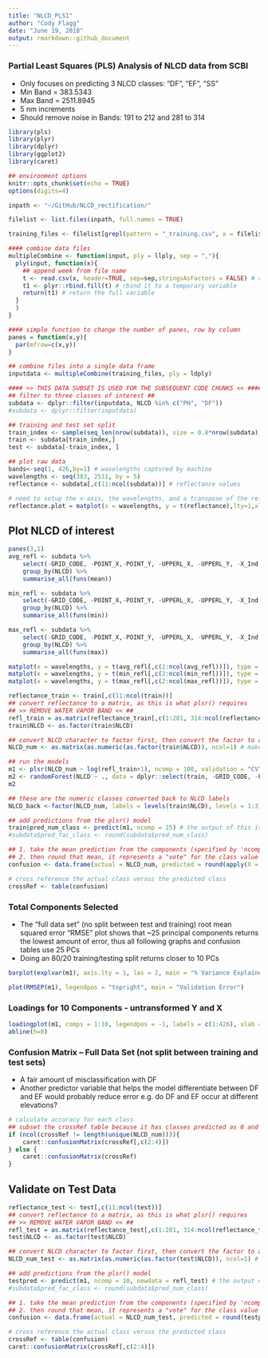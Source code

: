```yaml
---
title: "NLCD_PLS1"
author: "Cody Flagg"
date: "June 19, 2018"
output: rmarkdown::github_document
---
```


### Partial Least Squares (PLS) Analysis of NLCD data from SCBI

* Only focuses on predicting 3 NLCD classes: "DF", "EF", "SS"
* Min Band = 383.5343
* Max Band = 2511.8945
* 5 nm increments
* Should remove noise in Bands: 191 to 212 and 281 to 314

```r
library(pls)
library(plyr)
library(dplyr)
library(ggplot2)
library(caret)

## environment options
knitr::opts_chunk$set(echo = TRUE)
options(digits=4)

inpath <- "~/GitHub/NLCD_rectification/"

filelist <- list.files(inpath, full.names = TRUE)

training_files <- filelist[grepl(pattern = "_training.csv", x = filelist)]

#### combine data files
multipleCombine <- function(input, ply = llply, sep = ","){
  ply(input, function(x){
    ## append week from file name
    t <- read.csv(x, header=TRUE, sep=sep,stringsAsFactors = FALSE) # read the csv
    t1 <- plyr::rbind.fill(t) # rbind it to a temporary variable
    return(t1) # return the full variable
  }
  )
}

#### simple function to change the number of panes, row by column
panes = function(x,y){
  par(mfrow=c(x,y))
}

## combine files into a single data frame
inputdata <- multipleCombine(training_files, ply = ldply)

#### >> THIS DATA SUBSET IS USED FOR THE SUBSEQUENT CODE CHUNKS << ####
## filter to three classes of interest ##
subdata <- dplyr::filter(inputdata, NLCD %in% c("PH", "DF"))
#subdata <- dplyr::filter(inputdata)

## training and test set split
train_index <- sample(seq_len(nrow(subdata)), size = 0.8*nrow(subdata))
train <- subdata[train_index,]
test <- subdata[-train_index, ]
```


```r
## plot raw data
bands<-seq(1, 426,by=1) # wavelengths captured by machine
wavelengths <- seq(383, 2511, by = 5)
reflectance <- subdata[,c(11:ncol(subdata))] # reflectance values 

# need to setup the x-axis, the wavelengths, and a transpose of the reflectance matrix with t()
reflectance.plot = matplot(x = wavelengths, y = t(reflectance),lty=1,xlab="wavelengths(nm)",ylab="Reflectance",type="l", main = "Reflectance by Sample")
```

## Plot NLCD of interest

```r
panes(3,1)
avg_refl <- subdata %>% 
    select(-GRID_CODE, -POINT_X,-POINT_Y, -UPPERL_X, -UPPERL_Y, -X_Ind, -Y_Ind, -X_Ext, -Y_Ext) %>% 
    group_by(NLCD) %>% 
    summarise_all(funs(mean))

min_refl <- subdata %>% 
    select(-GRID_CODE, -POINT_X,-POINT_Y, -UPPERL_X, -UPPERL_Y, -X_Ind, -Y_Ind, -X_Ext, -Y_Ext) %>% 
    group_by(NLCD) %>% 
    summarise_all(funs(min))

max_refl <- subdata %>% 
    select(-GRID_CODE, -POINT_X,-POINT_Y, -UPPERL_X, -UPPERL_Y, -X_Ind, -Y_Ind, -X_Ext, -Y_Ext) %>% 
    group_by(NLCD) %>% 
    summarise_all(funs(max))

matplot(x = wavelengths, y = t(avg_refl[,c(2:ncol(avg_refl))]), type = "l", main = "Average Reflectance per NLCD")
matplot(x = wavelengths, y = t(min_refl[,c(2:ncol(min_refl))]), type = "l", main = "Min Reflectance per NLCD")
matplot(x = wavelengths, y = t(max_refl[,c(2:ncol(max_refl))]), type = "l", main = "Max Reflectance per NLCD")
```


```r
reflectance_train <- train[,c(11:ncol(train))]
## convert reflectance to a matrix, as this is what plsr() requires
## >> REMOVE WATER VAPOR BAND << ## 
refl_train = as.matrix(reflectance_train[,c(1:281, 314:ncol(reflectance_train))])
train$NLCD <- as.factor(train$NLCD)

## convert NLCD character to factor first, then convert the factor to a numeric value so plsr() can analyze data
NLCD_num <- as.matrix(as.numeric(as.factor(train$NLCD)), ncol=1) # make numeric matrix

## run the models
m1 <- plsr(NLCD_num ~ log(refl_train+1), ncomp = 100, validation = "CV")
m2 <- randomForest(NLCD ~ ., data = dplyr::select(train, -GRID_CODE, -POINT_X,-POINT_Y, -UPPERL_X, -UPPERL_Y, -X_Ind, -Y_Ind, -X_Ext, -Y_Ext))
m2

## these are the numeric classes converted back to NLCD labels
NLCD_back <-factor(NLCD_num, labels = levels(train$NLCD), levels = 1:3)

## add predictions from the plsr() model
train$pred_num_class <- predict(m1, ncomp = 25) # the output of this is an array, each column in the array is the predicted output for each principal component
#subdata$pred_fac_class <- round(subdata$pred_num_class)

## 1. take the mean prediction from the components (specified by 'ncomp') by applying mean() across a row
## 2. then round that mean, it represents a "vote" for the class value from each component
confusion <- data.frame(actual = NLCD_num, predicted = round(apply(X = train$pred_num_class, 1, FUN = mean)))

# cross reference the actual class versus the predicted class
crossRef <- table(confusion)
```

### Total Components Selected

* The "full data set" (no split between test and training) root mean squared error "RMSE" plot shows that ~25 principal components returns the lowest amount of error, thus all following graphs and confusion tables use 25 PCs
* Doing an 80/20 training/testing split returns closer to 10 PCs

```r
barplot(explvar(m1), axis.lty = 1, las = 2, main = "% Variance Explained by Component")

plot(RMSEP(m1), legendpos = "topright", main = "Validation Error")
```

### Loadings for 10 Components - untransformed Y and X

```r
loadingplot(m1, comps = 1:10, legendpos = -1, labels = c(1:426), xlab = "Band")
abline(h=0)
```

### Confusion Matrix -- Full Data Set (not split between training and test sets)

* A fair amount of misclassification with DF
* Another predictor variable that helps the model differentiate between DF and EF would probably reduce error e.g. do DF and EF occur at different elevations?

```r
# calculate accuracy for each class
## subset the crossRef table because it has classes predicted as 0 and 4 <for 3 class>
if (ncol(crossRef != length(unique(NLCD_num)))){
    caret::confusionMatrix(crossRef[,c(2:4)])
} else {
    caret::confusionMatrix(crossRef)
}
```


## Validate on Test Data

```r
reflectance_test <- test[,c(11:ncol(test))]
## convert reflectance to a matrix, as this is what plsr() requires
## >> REMOVE WATER VAPOR BAND << ## 
refl_test = as.matrix(reflectance_test[,c(1:281, 314:ncol(reflectance_test))])
test$NLCD <- as.factor(test$NLCD)

## convert NLCD character to factor first, then convert the factor to a numeric value so plsr() can analyze data
NLCD_num_test <- as.matrix(as.numeric(as.factor(test$NLCD)), ncol=1) # make numeric matrix

## add predictions from the plsr() model
testpred <- predict(m1, ncomp = 10, newdata = refl_test) # the output of this is an array, each column in the array is the predicted output for each principal component
#subdata$pred_fac_class <- round(subdata$pred_num_class)

## 1. take the mean prediction from the components (specified by 'ncomp') by applying mean() across a row
## 2. then round that mean, it represents a "vote" for the class value from each component
confusion <- data.frame(actual = NLCD_num_test, predicted = round(testpred))

# cross reference the actual class versus the predicted class
crossRef <- table(confusion)
caret::confusionMatrix(crossRef[,c(2:4)])
```